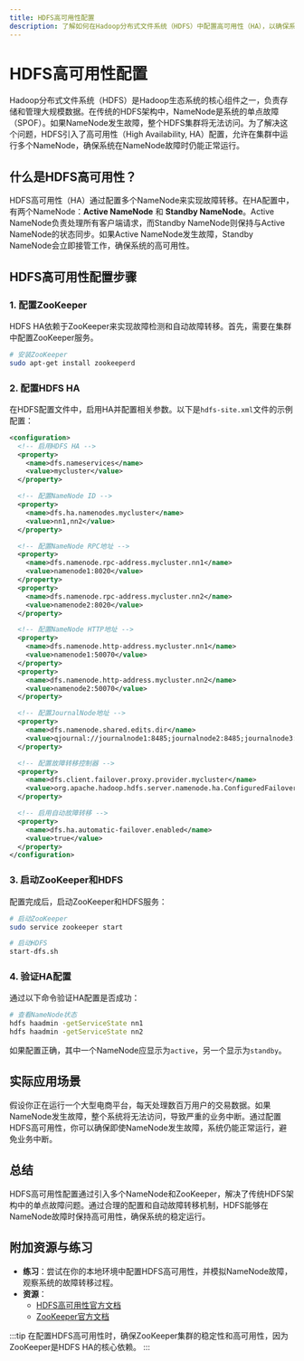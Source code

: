 ```yaml
---
title: HDFS高可用性配置
description: 了解如何在Hadoop分布式文件系统（HDFS）中配置高可用性（HA），以确保系统在NameNode故障时仍能正常运行。
---
```


# HDFS高可用性配置

Hadoop分布式文件系统（HDFS）是Hadoop生态系统的核心组件之一，负责存储和管理大规模数据。在传统的HDFS架构中，NameNode是系统的单点故障（SPOF）。如果NameNode发生故障，整个HDFS集群将无法访问。为了解决这个问题，HDFS引入了高可用性（High Availability, HA）配置，允许在集群中运行多个NameNode，确保系统在NameNode故障时仍能正常运行。

## 什么是HDFS高可用性？

HDFS高可用性（HA）通过配置多个NameNode来实现故障转移。在HA配置中，有两个NameNode：**Active NameNode** 和 **Standby NameNode**。Active NameNode负责处理所有客户端请求，而Standby NameNode则保持与Active NameNode的状态同步。如果Active NameNode发生故障，Standby NameNode会立即接管工作，确保系统的高可用性。

## HDFS高可用性配置步骤

### 1. 配置ZooKeeper

HDFS HA依赖于ZooKeeper来实现故障检测和自动故障转移。首先，需要在集群中配置ZooKeeper服务。

```bash
# 安装ZooKeeper
sudo apt-get install zookeeperd
```

### 2. 配置HDFS HA

在HDFS配置文件中，启用HA并配置相关参数。以下是`hdfs-site.xml`文件的示例配置：

```xml
<configuration>
  <!-- 启用HDFS HA -->
  <property>
    <name>dfs.nameservices</name>
    <value>mycluster</value>
  </property>

  <!-- 配置NameNode ID -->
  <property>
    <name>dfs.ha.namenodes.mycluster</name>
    <value>nn1,nn2</value>
  </property>

  <!-- 配置NameNode RPC地址 -->
  <property>
    <name>dfs.namenode.rpc-address.mycluster.nn1</name>
    <value>namenode1:8020</value>
  </property>
  <property>
    <name>dfs.namenode.rpc-address.mycluster.nn2</name>
    <value>namenode2:8020</value>
  </property>

  <!-- 配置NameNode HTTP地址 -->
  <property>
    <name>dfs.namenode.http-address.mycluster.nn1</name>
    <value>namenode1:50070</value>
  </property>
  <property>
    <name>dfs.namenode.http-address.mycluster.nn2</name>
    <value>namenode2:50070</value>
  </property>

  <!-- 配置JournalNode地址 -->
  <property>
    <name>dfs.namenode.shared.edits.dir</name>
    <value>qjournal://journalnode1:8485;journalnode2:8485;journalnode3:8485/mycluster</value>
  </property>

  <!-- 配置故障转移控制器 -->
  <property>
    <name>dfs.client.failover.proxy.provider.mycluster</name>
    <value>org.apache.hadoop.hdfs.server.namenode.ha.ConfiguredFailoverProxyProvider</value>
  </property>

  <!-- 启用自动故障转移 -->
  <property>
    <name>dfs.ha.automatic-failover.enabled</name>
    <value>true</value>
  </property>
</configuration>
```

### 3. 启动ZooKeeper和HDFS

配置完成后，启动ZooKeeper和HDFS服务：

```bash
# 启动ZooKeeper
sudo service zookeeper start

# 启动HDFS
start-dfs.sh
```

### 4. 验证HA配置

通过以下命令验证HA配置是否成功：

```bash
# 查看NameNode状态
hdfs haadmin -getServiceState nn1
hdfs haadmin -getServiceState nn2
```

如果配置正确，其中一个NameNode应显示为`active`，另一个显示为`standby`。

## 实际应用场景

假设你正在运行一个大型电商平台，每天处理数百万用户的交易数据。如果NameNode发生故障，整个系统将无法访问，导致严重的业务中断。通过配置HDFS高可用性，你可以确保即使NameNode发生故障，系统仍能正常运行，避免业务中断。

## 总结

HDFS高可用性配置通过引入多个NameNode和ZooKeeper，解决了传统HDFS架构中的单点故障问题。通过合理的配置和自动故障转移机制，HDFS能够在NameNode故障时保持高可用性，确保系统的稳定运行。

## 附加资源与练习

- **练习**：尝试在你的本地环境中配置HDFS高可用性，并模拟NameNode故障，观察系统的故障转移过程。
- **资源**：
  - [HDFS高可用性官方文档](https://hadoop.apache.org/docs/stable/hadoop-project-dist/hadoop-hdfs/HDFSHighAvailabilityWithQJM.html)
  - [ZooKeeper官方文档](https://zookeeper.apache.org/doc/current/)

:::tip
在配置HDFS高可用性时，确保ZooKeeper集群的稳定性和高可用性，因为ZooKeeper是HDFS HA的核心依赖。
:::